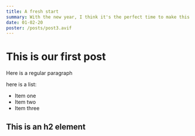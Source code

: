 ```yaml
---
title: A fresh start
summary: With the new year, I think it's the perfect time to make this website fresh again
date: 01-02-20
poster: /posts/post3.avif
---
```


# This is our first post

Here is a regular paragraph

here is a list:

- Item one
- Item two
- Item three

## This is an h2 element
